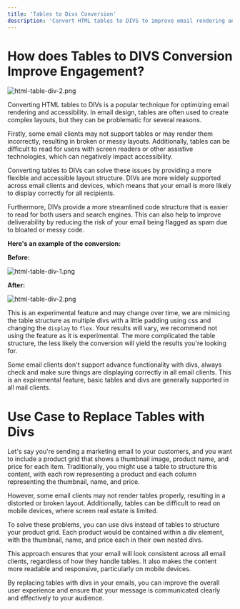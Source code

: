 ```yaml
---
title: 'Tables to Divs Conversion'
description: 'Convert HTML tables to DIVS to improve email rendering and accessibility. This technique can improve deliverability, readability, and compatibility across newer email clients and devices.'
---
```


# How does Tables to DIVS Conversion Improve Engagement?
![html-table-div-2.png](/images/table-div-3.png)

Converting HTML tables to DIVs is a popular technique for optimizing email rendering and accessibility. In email design, tables are often used to create complex layouts, but they can be problematic for several reasons.

Firstly, some email clients may not support tables or may render them incorrectly, resulting in broken or messy layouts. Additionally, tables can be difficult to read for users with screen readers or other assistive technologies, which can negatively impact accessibility.

Converting tables to DIVs can solve these issues by providing a more flexible and accessible layout structure. DIVs are more widely supported across email clients and devices, which means that your email is more likely to display correctly for all recipients.

Furthermore, DIVs provide a more streamlined code structure that is easier to read for both users and search engines. This can also help to improve deliverability by reducing the risk of your email being flagged as spam due to bloated or messy code.

**Here's an example of the conversion:**

**Before:**

![html-table-div-1.png](/images/table-div-1.png)

**After:**

![html-table-div-2.png](/images/table-div-2.png)

This is an experimental feature and may change over time, we are mimicing the table structure as multiple divs with a little padding using css and changing the `display` to `flex`. Your results will vary, we recommend not using the feature as it is experimental. The more complicated the table structure, the less likely the conversion will yield the results you're looking for.

<Warning>
Some email clients don't support advance functionality with divs, always check and make sure things are displaying correctly in all email clients. This is an expiremental feature, basic tables and divs are generally supported in all mail clients.
</Warning>

# Use Case to Replace Tables with Divs
<Note>
Let's say you're sending a marketing email to your customers, and you want to include a product grid that shows a thumbnail image, product name, and price for each item. Traditionally, you might use a table to structure this content, with each row representing a product and each column representing the thumbnail, name, and price.
 
However, some email clients may not render tables properly, resulting in a distorted or broken layout. Additionally, tables can be difficult to read on mobile devices, where screen real estate is limited.
 
To solve these problems, you can use divs instead of tables to structure your product grid. Each product would be contained within a div element, with the thumbnail, name, and price each in their own nested divs.
 
This approach ensures that your email will look consistent across all email clients, regardless of how they handle tables. It also makes the content more readable and responsive, particularly on mobile devices.
 
By replacing tables with divs in your emails, you can improve the overall user experience and ensure that your message is communicated clearly and effectively to your audience.
</Note>